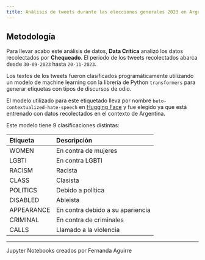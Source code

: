 ```yaml
---
title: Análisis de tweets durante las elecciones generales 2023 en Argentina
---
```


## Metodología

Para llevar acabo este análisis de datos, **Data Crítica** analizó los datos recolectados por **Chequeado**. El periodo de los tweets recolectados abarca desde `30-09-2023` hasta `20-11-2023`.

Los textos de los tweets fueron clasificados programáticamente utilizando un modelo de machine learning con la librería de Python `transformers` para generar etiquetas con tipos de discursos de odio.

El modelo utilizado para este etiquetado lleva por nombre `beto-contextualized-hate-speech` en [Hugging Face](https://huggingface.co/piuba-bigdata/beto-contextualized-hate-speech) y fue elegido ya que está entrenado con datos recolectados en el contexto de Argentina.

Este modelo tiene 9 clasificaciones distintas:

| Etiqueta | Descripción |
|:---------|:------------|
| WOMEN | En contra de mujeres |
| LGBTI | En contra LGBTI |
| RACISM | Racista |
| CLASS | Clasista |
| POLITICS | Debido a política |
| DISABLED | Ableista |
| APPEARANCE | En contra debido a su apariencia |
| CRIMINAL | En contra de criminales |
| CALLS | Llamado a la violencia |

---

Jupyter Notebooks creados por Fernanda Aguirre
